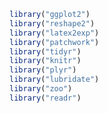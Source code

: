 

```r
library("ggplot2")
library("reshape2")
library("latex2exp")
library("patchwork")
library("tidyr")
library("knitr")
library("plyr")
library("lubridate")
library("zoo")
library("readr")
```